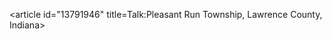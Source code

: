<article id="13791946" title=Talk:Pleasant Run Township, Lawrence County, Indiana>
	<talkpage id="13791946" title="Talk:Pleasant Run Township, Lawrence County, Indiana">
{{WikiProject Cities|class=start|importance=low}}
{{WikiProject United States|class=start|importance=low|IN=yes|IN-importance=low}}
	</talkpage>
</article>